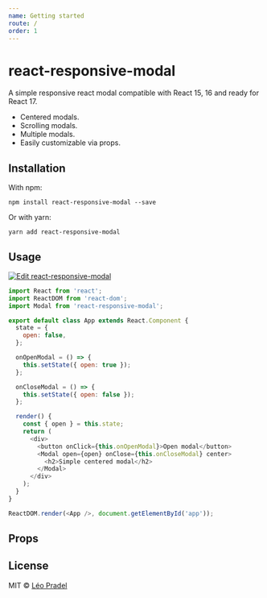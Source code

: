 ```yaml
---
name: Getting started
route: /
order: 1
---
```



# react-responsive-modal

A simple responsive react modal compatible with React 15, 16 and ready for React 17.

- Centered modals.
- Scrolling modals.
- Multiple modals.
- Easily customizable via props.

## Installation

With npm:

```npm install react-responsive-modal --save```

Or with yarn:

```yarn add react-responsive-modal```

## Usage

[![Edit react-responsive-modal](https://codesandbox.io/static/img/play-codesandbox.svg)](https://codesandbox.io/s/9jxp669j2o)

```javascript
import React from 'react';
import ReactDOM from 'react-dom';
import Modal from 'react-responsive-modal';

export default class App extends React.Component {
  state = {
    open: false,
  };

  onOpenModal = () => {
    this.setState({ open: true });
  };

  onCloseModal = () => {
    this.setState({ open: false });
  };

  render() {
    const { open } = this.state;
    return (
      <div>
        <button onClick={this.onOpenModal}>Open modal</button>
        <Modal open={open} onClose={this.onCloseModal} center>
          <h2>Simple centered modal</h2>
        </Modal>
      </div>
    );
  }
}

ReactDOM.render(<App />, document.getElementById('app'));
```

## Props

<PropsTable of={Modal} />

## License

MIT © [Léo Pradel](https://www.leopradel.com/)
